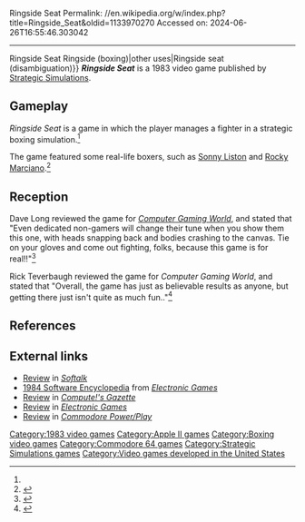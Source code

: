 Ringside Seat
Permalink: //en.wikipedia.org/w/index.php?title=Ringside_Seat&oldid=1133970270
Accessed on: 2024-06-26T16:55:46.303042



------
Ringside Seat
{{Short description|1983 video game}}
{{about|the video game|the type of seating|Boxing ring{{!}}Ringside (boxing)|other uses|Ringside seat (disambiguation)}}
{{italic title}}
{{Infobox video game
| collapsible = 
| state = 
| italic title = 
| title = Ringside Seat
| image = Ringside Seat cover.jpg
| alt = 
| caption = 
| developer = 
| publisher = [[Strategic Simulations]]
| series = 
| engine = 
| platforms = [[Apple II]], [[Commodore 64]]
| released = 1983
| genre = Sports
| modes = 
}}
'''''Ringside Seat''''' is a 1983 video game published by [[Strategic Simulations]].

==Gameplay==
''Ringside Seat'' is a game in which the player manages a fighter in a strategic boxing simulation.<ref name="CGW14"/>

The game featured some real-life boxers, such as [[Sonny Liston]] and [[Rocky Marciano]].<ref>{{cite web|url=https://www.youtube.com/watch?v=jJ0evRabBlQ |title=Ringside Seat for the Apple II |publisher=YouTube |date= |accessdate=2022-06-17}}</ref>

==Reception==
Dave Long reviewed the game for ''[[Computer Gaming World]]'', and stated that "Even dedicated non-gamers will change their tune when you show them this one, with heads snapping back and bodies crashing to the canvas. Tie on your gloves and come out fighting, folks, because this game is for real!!"<ref name="CGW14">{{cite magazine |last=Long |first=Dave |title=Ringside Seat: Review and Rating System |magazine=Computer Gaming World |date=February 1984 |volume=1 |issue=14 |pages=20, 47}}</ref>

Rick Teverbaugh reviewed the game for ''Computer Gaming World'', and stated that "Overall, the game has just as believable results as anyone, but getting there just isn't quite as much fun.."<ref name="CGW27">{{cite magazine |last=Teverbaugh |first=Rick |title=Sports Scorecard |magazine=Computer Gaming World |date=April 1986 |volume=1 |issue=27 |pages=40}}</ref>

==References==
{{reflist}}

==External links==
*[https://archive.org/details/softalkv4n03nov1983/page/n187/mode/2up Review] in ''[[Softalk]]''
*[https://archive.org/stream/RetroGameMagazineOneShots/1984%20Software%20Encyclopedia%20%281983%29%20Over%20900%20Descriptions%20and%20Ratings#page/n27/mode/2up 1984 Software Encyclopedia] from ''[[Electronic Games]]''
*[https://archive.org/details/1984-01-computegazette/page/n127/mode/2up Review] in ''[[Compute!'s Gazette]]''
*[https://archive.org/details/Electronic_Games_Volume_02_Number_12_1984-05_Reese_Communications_US/page/n43/mode/2up Review] in ''[[Electronic Games]]''
*[https://archive.org/details/commodore-power-play-14/page/n77/mode/2up Review] in ''[[Commodore Power/Play]]''

[[Category:1983 video games]]
[[Category:Apple II games]]
[[Category:Boxing video games]]
[[Category:Commodore 64 games]]
[[Category:Strategic Simulations games]]
[[Category:Video games developed in the United States]]